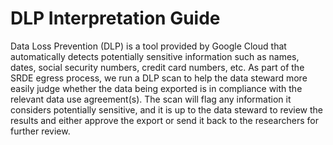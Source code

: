 # DLP Interpretation Guide

Data Loss Prevention (DLP) is a tool provided by Google Cloud that automatically detects potentially sensitive information such as names, dates, social security numbers, credit card numbers, etc. As part of the SRDE egress process, we run a DLP scan to help the data steward more easily judge whether the data being exported is in compliance with the relevant data use agreement(s). The scan will flag any information it considers potentially sensitive, and it is up to the data steward to review the results and either approve the export or send it back to the researchers for further review.

